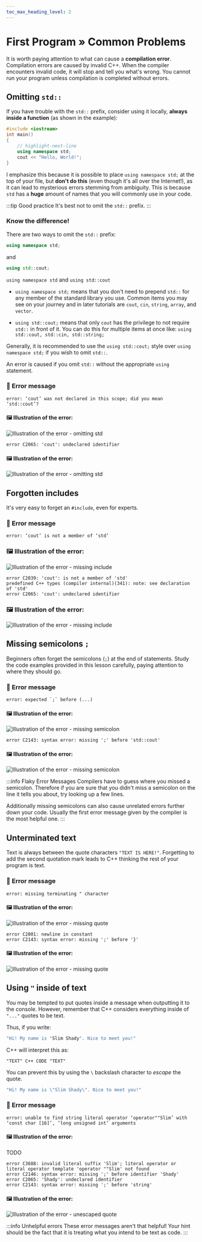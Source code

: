 ```yaml
---
toc_max_heading_level: 2
---
```




# First Program » Common Problems

It is worth paying attention to what can cause a **compilation error**. Compilation errors are caused by invalid C++.
When the compiler encounters invalid code, it will stop and tell you what's wrong. You cannot run your program unless compilation is
completed without errors.

## Omitting `std::`

If you have trouble with the `std::` prefix, consider using it
locally, **always inside a function** (as shown in the example):

```cpp title="🔹 Acceptable use"
#include <iostream>
int main()
{
	// highlight-next-line
	using namespace std;
	cout << "Hello, World!";
}
```

I emphasize this because it is possible to place `using namespace std;` at the top of your file,
but **don't do this** (even though it's all over the Internet!), as it can lead to mysterious errors stemming from ambiguity.
This is because `std` has a **huge** amount of names that you will commonly use in your code.

:::tip Good practice
It's best not to omit the `std::` prefix.
:::

### Know the difference!

There are two ways to omit the `std::` prefix:

```cpp
using namespace std;
```

and

```cpp
using std::cout;
```

`using namespace std` and `using std::cout`

- `using namespace std;` means that you don't need to prepend `std::` for any member of the standard library you use.
Common items you may see on your journey and in later tutorials are `cout`, `cin`, `string`, `array`, and `vector`.

- `using std::cout;` means that only `cout` has the privilege to not require `std::` in front of it. You can do this for multiple items at once like:
`using std::cout, std::cin, std::string;`


Generally, it is recommended to use the `using std::cout;` style over `using namespace std;` if you wish to omit `std::`.

An error is caused if you omit `std::` without the appropriate `using` statement.

### 🔴 Error message

<Tabs groupId="compiler">
<TabItem value="gcc" label="GCC" default>

```plaintext
error: ‘cout’ was not declared in this scope; did you mean ‘std::cout’?
```

#### 🖼 Illustration of the error:

<Image center
		alt="Illustration of the error - omitting std"
		src="/img/tutorials/course/basic/first-program/error-omit-std-en.png"
	/>

</TabItem>
<TabItem value="msvc" label="MSVC">

```plaintext
error C2065: 'cout': undeclared identifier
```

#### 🖼 Illustration of the error:

<Image center
		alt="Illustration of the error - omitting std"
		src="/img/tutorials/course/basic/first-program/error-omit-std-en-msvc.png"
	/>

</TabItem>
</Tabs>

## Forgotten includes

It's very easy to forget an `#include`, even for experts.

### 🔴 Error message

<Tabs groupId="compiler">
<TabItem value="gcc" label="GCC" default>

```plaintext
error: ‘cout’ is not a member of ‘std’
```

### 🖼 Illustration of the error:

<Image center
		alt="Illustration of the error - missing include"
		src="/img/tutorials/course/basic/first-program/error-missing-include-en.png"
	/>

</TabItem>
<TabItem value="msvc" label="MSVC">

```plaintext
error C2039: 'cout': is not a member of 'std'
predefined C++ types (compiler internal)(341): note: see declaration of 'std'
error C2065: 'cout': undeclared identifier
```

### 🖼 Illustration of the error:

<Image center
		alt="Illustration of the error - missing include"
		src="/img/tutorials/course/basic/first-program/error-missing-include-en-msvc.png"
	/>

</TabItem>
</Tabs>

## Missing semicolons `;`

Beginners often forget the semicolons (`;`) at the end of statements.
Study the code examples provided in this lesson carefully, paying attention
to where they should go.

### 🔴 Error message

<Tabs groupId="compiler">
<TabItem value="gcc" label="GCC" default>

```plaintext
error: expected `;` before (...)
```

#### 🖼 Illustration of the error:

<Image center
		alt="Illustration of the error - missing semicolon"
		src="/img/tutorials/course/basic/first-program/error-no-semicolon-en.png"
	/>

</TabItem>
<TabItem value="msvc" label="MSVC">

```plaintext
error C2143: syntax error: missing ';' before 'std::cout'
```

#### 🖼 Illustration of the error:

<Image center
		alt="Illustration of the error - missing semicolon"
		src="/img/tutorials/course/basic/first-program/error-no-semicolon-en-msvc.png"
	/>

</TabItem>
</Tabs>

:::info Flaky Error Messages
Compilers have to guess where you missed a semicolon. Therefore if you are sure that you didn't miss
a semicolon on the line it tells you about, try looking up a few lines.

Additionally missing semicolons can also cause unrelated errors further down your code.
Usually the first error message given by the compiler is the most helpful one.
:::

## Unterminated text

Text is always between the quote characters `"TEXT IS HERE!"`. 
Forgetting to add the second quotation mark leads to C++ thinking the rest of your program is text.

### 🔴 Error message

<Tabs groupId="compiler">
<TabItem value="gcc" label="GCC" default>

```plaintext
error: missing terminating " character
```

#### 🖼 Illustration of the error:

<Image center
		alt="Illustration of the error - missing quote"
		src="/img/tutorials/course/basic/first-program/error-no-terminating-quote-en.png"
	/>

</TabItem>
<TabItem value="msvc" label="MSVC">

```plaintext
error C2001: newline in constant
error C2143: syntax error: missing ';' before '}'
```

#### 🖼 Illustration of the error:

<Image center
		alt="Illustration of the error - missing quote"
		src="/img/tutorials/course/basic/first-program/error-no-terminating-quote-en-msvc.png"
	/>

</TabItem>
</Tabs>


## Using `"` inside of text

You may be tempted to put quotes inside a message when outputting it to the console.
However, remember that C++ considers everything inside of `"..."` quotes to be text.

Thus, if you write:
```cpp
"Hi! My name is "Slim Shady". Nice to meet you!"
```

C++ will interpret this as:
```plaintext
"TEXT" C++ CODE "TEXT"
```

You can prevent this by using the `\` backslash character to *escape* the quote.

```cpp
"Hi! My name is \"Slim Shady\". Nice to meet you!"
```

### 🔴 Error message

<Tabs groupId="compiler">
<TabItem value="gcc" label="GCC" default>

```plaintext
error: unable to find string literal operator ‘operator""Slim’ with ‘const char [16]’, ‘long unsigned int’ arguments
```

#### 🖼 Illustration of the error:

TODO

</TabItem>
<TabItem value="msvc" label="MSVC">

```plaintext
error C3688: invalid literal suffix 'Slim'; literal operator or literal operator template 'operator ""Slim' not found
error C2146: syntax error: missing ';' before identifier 'Shady'
error C2065: 'Shady': undeclared identifier
error C2143: syntax error: missing ';' before 'string'
```

#### 🖼 Illustration of the error:

<Image center
		alt="Illustration of the error - unescaped quote"
		src="/img/tutorials/course/basic/first-program/error-unescaped-quote-en-msvc.png"
	/>

</TabItem>
</Tabs>

:::info Unhelpful errors
These error messages aren't that helpful! Your hint should be the fact that it is treating what you intend to be text as code.
:::
